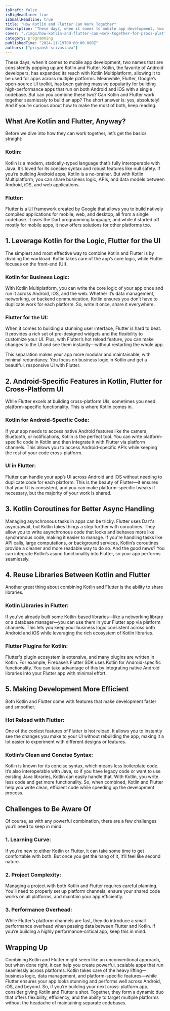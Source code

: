 ```yaml
---
isDraft: false
isBigHeadline: true
isSmallHeadline: true
title: "How Kotlin and Flutter Can Work Together"
description: "These days, when it comes to mobile app development, two names that are consistently popping up are Kotlin and Flutter."
cover: "./imgs/how-kotlin-and-flutter-can-work-together-for-pross-platform-development.jpeg"
category: programming
publishedTime: "2024-11-19T00:00:00.000Z"
authors: ["priyansh-srivastava"]
---
```

These days, when it comes to mobile app development, two names that are consistently popping up are Kotlin and Flutter. Kotlin, the favorite of Android developers, has expanded its reach with Kotlin Multiplatform, allowing it to be used for apps across multiple platforms. Meanwhile, Flutter, Google’s open-source UI toolkit, has been gaining massive popularity for building high-performance apps that run on both Android and iOS with a single codebase.
But can you combine these two? Can Kotlin and Flutter work together seamlessly to build an app? The short answer is: yes, absolutely! And if you’re curious about how to make the most of both, keep reading.
## What Are Kotlin and Flutter, Anyway?
Before we dive into how they can work together, let’s get the basics straight: 
### Kotlin: 
Kotlin is a modern, statically-typed language that’s fully interoperable with Java. It’s loved for its concise syntax and robust features like null safety. If you’re building Android apps, Kotlin is a no-brainer. But with Kotlin Multiplatform, you can share business logic, APIs, and data models between Android, iOS, and web applications. 
### Flutter: 
Flutter is a UI framework created by Google that allows you to build natively compiled applications for mobile, web, and desktop, all from a single codebase. It uses the Dart programming language, and while it started off mostly for mobile apps, it now offers solutions for other platforms too. 

## 1. Leverage Kotlin for the Logic, Flutter for the UI
The simplest and most effective way to combine Kotlin and Flutter is by dividing the workload: Kotlin takes care of the app’s core logic, while Flutter focuses on the front-end (UI).
### Kotlin for Business Logic: 
With Kotlin Multiplatform, you can write the core logic of your app once and run it across Android, iOS, and the web. Whether it’s data management, networking, or backend communication, Kotlin ensures you don’t have to duplicate work for each platform. So, write it once, share it everywhere.
### Flutter for the UI:
When it comes to building a stunning user interface, Flutter is hard to beat. It provides a rich set of pre-designed widgets and the flexibility to customize your UI. Plus, with Flutter’s hot reload feature, you can make changes to the UI and see them instantly—without restarting the whole app.

This separation makes your app more modular and maintainable, with minimal redundancy. You focus on business logic in Kotlin and get a beautiful, responsive UI with Flutter.

## 2. Android-Specific Features in Kotlin, Flutter for Cross-Platform UI
While Flutter excels at building cross-platform UIs, sometimes you need platform-specific functionality. This is where Kotlin comes in.
### Kotlin for Android-Specific Code: 
If your app needs to access native Android features like the camera, Bluetooth, or notifications, Kotlin is the perfect tool. You can write platform-specific code in Kotlin and then integrate it with Flutter via platform channels. This allows you to access Android-specific APIs while keeping the rest of your code cross-platform.
### UI in Flutter: 
Flutter can handle your app’s UI across Android and iOS without needing to duplicate code for each platform. This is the beauty of Flutter—it ensures that your UI is consistent, and you can make platform-specific tweaks if necessary, but the majority of your work is shared.

## 3. Kotlin Coroutines for Better Async Handling
Managing asynchronous tasks in apps can be tricky. Flutter uses Dart's async/await, but Kotlin takes things a step further with coroutines. They allow you to write asynchronous code that looks and behaves more like synchronous code, making it easier to manage.
If you're handling tasks like API calls, large computations, or background services, Kotlin’s coroutines provide a cleaner and more readable way to do so. And the good news? You can integrate Kotlin’s async functionality into Flutter, so your app performs seamlessly.

## 4. Reuse Libraries Between Kotlin and Flutter
Another great thing about combining Kotlin and Flutter is the ability to share libraries.
### Kotlin Libraries in Flutter: 
If you've already built some Kotlin-based libraries—like a networking library or a database manager—you can use them in your Flutter app via platform channels. This lets you keep your business logic consistent across both Android and iOS while leveraging the rich ecosystem of Kotlin libraries.
### Flutter Plugins for Kotlin: 
Flutter's plugin ecosystem is extensive, and many plugins are written in Kotlin. For example, Firebase’s Flutter SDK uses Kotlin for Android-specific functionality. You can take advantage of this by integrating native Android libraries into your Flutter app with minimal effort.

## 5. Making Development More Efficient
Both Kotlin and Flutter come with features that make development faster and smoother.
### Hot Reload with Flutter: 
One of the coolest features of Flutter is hot reload. It allows you to instantly see the changes you make to your UI without rebuilding the app, making it a lot easier to experiment with different designs or features.
### Kotlin’s Clean and Concise Syntax: 
Kotlin is known for its concise syntax, which means less boilerplate code. It’s also interoperable with Java, so if you have legacy code or want to use existing Java libraries, Kotlin can easily handle that. With Kotlin, you write less code and get more functionality.
So, when combined, Kotlin and Flutter help you write clean, efficient code while speeding up the development process.

## Challenges to Be Aware Of
Of course, as with any powerful combination, there are a few challenges you’ll need to keep in mind:
### 1.	Learning Curve:
If you’re new to either Kotlin or Flutter, it can take some time to get comfortable with both. But once you get the hang of it, it’ll feel like second nature.
### 2.	Project Complexity: 
Managing a project with both Kotlin and Flutter requires careful planning. You’ll need to properly set up platform channels, ensure your shared code works on all platforms, and maintain your app efficiently.
### 3.	Performance Overhead: 
While Flutter’s platform channels are fast, they do introduce a small performance overhead when passing data between Flutter and Kotlin. If you’re building a highly performance-critical app, keep this in mind.

## Wrapping Up
Combining Kotlin and Flutter might seem like an unconventional approach, but when done right, it can help you create powerful, scalable apps that run seamlessly across platforms. Kotlin takes care of the heavy lifting—business logic, data management, and platform-specific features—while Flutter ensures your app looks stunning and performs well across Android, iOS, and beyond.
So, if you’re building your next cross-platform app, consider giving Kotlin and Flutter a shot. Together, they form a dynamic duo that offers flexibility, efficiency, and the ability to target multiple platforms without the headache of maintaining separate codebases.

